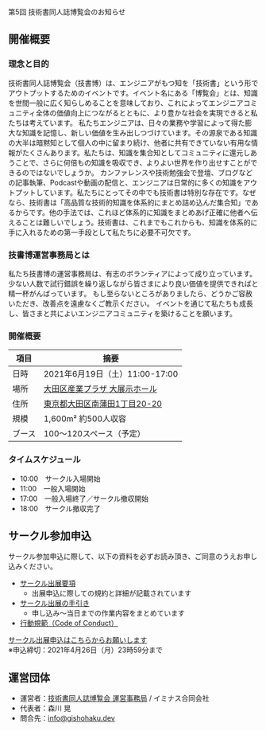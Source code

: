 
<SEO title="第5回 技術書同人誌博覧会のお知らせ"/>

<SectionHeader text="NEXT EVENT" pageHeader>
第5回 技術書同人誌博覧会のお知らせ
</SectionHeader>

<MdxContainer>

## 開催概要

### 理念と目的

技術書同人誌博覧会（技書博）は、エンジニアがもつ知を「技術書」という形でアウトプットするためのイベントです。イベント名にある「博覧会」とは、知識を世間一般に広く知らしめることを意味しており、これによってエンジニアコミュニティ全体の価値向上につながるとともに、より豊かな社会を実現できると私たちは考えています。
私たちエンジニアは、日々の業務や学習によって得た膨大な知識を記憶し、新しい価値を生み出しつづけています。その源泉である知識の大半は暗黙知として個人の中に留まり続け、他者に共有できていない有用な情報がたくさんあります。私たちは、知識を集合知としてコミュニティに還元しあうことで、さらに何倍もの知識を吸収でき、よりよい世界を作り出せすことができるのではないでしょうか。
カンファレンスや技術勉強会で登壇、ブログなどの記事執筆、Podcastや動画の配信と、エンジニアは日常的に多くの知識をアウトプットしています。私たちにとってその中でも技術書は特別な存在です。なぜなら、技術書は「高品質な技術的知識を体系的にまとめ詰め込んだ集合知」であるからです。他の手法では、これほど体系的に知識をまとめあげ正確に他者へ伝えることは難しいでしょう。技術書は、これまでもこれからも、知識を体系的に手に入れるための第一手段として私たちに必要不可欠です。

### 技書博運営事務局とは

私たち技書博の運営事務局は、有志のボランティアによって成り立っています。
少ない人数で試行錯誤を繰り返しながら皆さまにより良い価値を提供できればと精一杯がんばっています。
もし至らないところがありましたら、どうかご容赦いただき、改善点を遠慮なくご教示ください。
イベントを通じて私たちも成長し、皆さまと共によいエンジニアコミュニティを築けることを願います。

### 開催概要

項目 | 摘要
----- | -----
日時 | 2021年6月19日（土）11:00-17:00
場所 | [大田区産業プラザ 大展示ホール](https://www.pio-ota.net/access/)
住所 | [東京都大田区南蒲田1丁目20-20](https://goo.gl/maps/CxWkCqqSbmLjGuL36)
規模 | 1,600m²	約500人収容
ブース | 100～120スペース（予定）

### タイムスケジュール

- 10:00　サークル入場開始
- 11:00　一般入場開始
- 17:00　一般入場終了／サークル撤収開始
- 18:00　サークル撤収完了

## サークル参加申込

サークル参加申込に際して、以下の資料を必ずお読み頂き、ご同意のうえお申し込みください。

- [サークル出展要項](https://esa-pages.io/p/sharing/13039/posts/115/7fbe936149a836eac678.html)
    - 出展申込に際しての規約と詳細が記載されています
- [サークル出展の手引き](https://esa-pages.io/p/sharing/13039/posts/114/1bf5c92680752740142d.html)
    - 申し込み～当日までの作業内容をまとめています
- [行動規範（Code of Conduct）](https://esa-pages.io/p/sharing/13039/posts/13/4c6fe5c0f58bb4fb32cd.html)

<div style={{ marginTop: '24px' }}>
    <a style={{ padding: '8px 16px', marginTop: '16px', borderRadius: '4px', textDecoration: 'none', fontWeight: 'bold', color: '#FFF', backgroundColor: '#5DA797', cursor: 'pointer' }} href="https://forms.gle/oKXaRT3QNv9GqvjR7">サークル出展申込はこちらからお願いします</a>
</div>
<div style={{ marginTop: '10px' }}>
    ※申込締切：2021年4月26日（月）23時59分まで
</div>

## 運営団体

- 運営者：[技術書同人誌博覧会 運営事務局](https://gishohaku.dev/) / イミナス合同会社
- 代表者：森川 晃
- 問合先：[info@gishohaku.dev](mailto:info@gishohaku.dev)

</MdxContainer>
